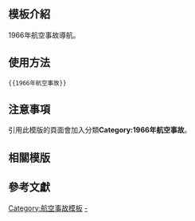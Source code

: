 <includeonly><!-- 在這裡加入模板的保護標識 --></includeonly><noinclude>{{Documentation subpage}}</noinclude>
<!-- 在本行下編輯模板說明 -->

== 模板介紹 ==

1966年航空事故導航。

==使用方法==

<pre>{{1966年航空事故}}</pre>

== 注意事項 ==

引用此模版的頁面會加入分類'''Category:1966年航空事故'''。

== 相關模版 ==

{{歷年航空事故模板}}

== 參考文獻 ==

<includeonly>
<!-- 本行下加入模板的分類 -->
[[Category:航空事故模板]]
[[Category:1966年航空事故|-]]
</includeonly>